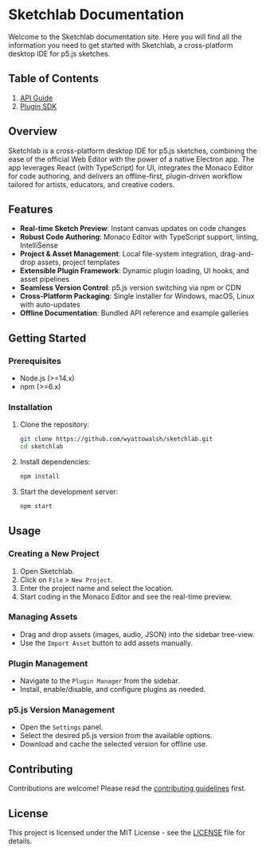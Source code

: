 # Sketchlab Documentation

Welcome to the Sketchlab documentation site. Here you will find all the information you need to get started with Sketchlab, a cross-platform desktop IDE for p5.js sketches.

## Table of Contents
1. [API Guide](api-guide.mdx)
2. [Plugin SDK](plugin-sdk.mdx)

## Overview
Sketchlab is a cross-platform desktop IDE for p5.js sketches, combining the ease of the official Web Editor with the power of a native Electron app. The app leverages React (with TypeScript) for UI, integrates the Monaco Editor for code authoring, and delivers an offline-first, plugin-driven workflow tailored for artists, educators, and creative coders.

## Features
- **Real-time Sketch Preview**: Instant canvas updates on code changes
- **Robust Code Authoring**: Monaco Editor with TypeScript support, linting, IntelliSense
- **Project & Asset Management**: Local file-system integration, drag-and-drop assets, project templates
- **Extensible Plugin Framework**: Dynamic plugin loading, UI hooks, and asset pipelines
- **Seamless Version Control**: p5.js version switching via npm or CDN
- **Cross-Platform Packaging**: Single installer for Windows, macOS, Linux with auto-updates
- **Offline Documentation**: Bundled API reference and example galleries

## Getting Started
### Prerequisites
- Node.js (>=14.x)
- npm (>=6.x)

### Installation
1. Clone the repository:
   ```sh
   git clone https://github.com/wyattowalsh/sketchlab.git
   cd sketchlab
   ```

2. Install dependencies:
   ```sh
   npm install
   ```

3. Start the development server:
   ```sh
   npm start
   ```

## Usage
### Creating a New Project
1. Open Sketchlab.
2. Click on `File` > `New Project`.
3. Enter the project name and select the location.
4. Start coding in the Monaco Editor and see the real-time preview.

### Managing Assets
- Drag and drop assets (images, audio, JSON) into the sidebar tree-view.
- Use the `Import Asset` button to add assets manually.

### Plugin Management
- Navigate to the `Plugin Manager` from the sidebar.
- Install, enable/disable, and configure plugins as needed.

### p5.js Version Management
- Open the `Settings` panel.
- Select the desired p5.js version from the available options.
- Download and cache the selected version for offline use.

## Contributing
Contributions are welcome! Please read the [contributing guidelines](CONTRIBUTING.md) first.

## License
This project is licensed under the MIT License - see the [LICENSE](LICENSE) file for details.
